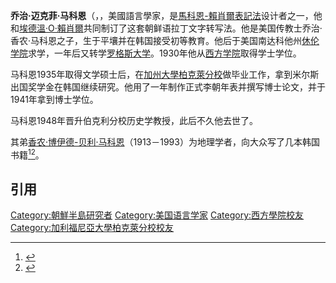 '''乔治·迈克菲·马科恩'''（{{lang|en|George McAfee "Mac" McCune}}，{{BD|1908年|6月16日|1948年|11月5日}}，美國語言學家，是[[馬科恩-賴肖爾表記法|馬科恩-賴肖爾表記法]]设计者之一，他和[[埃德温·赖肖尔|埃德溫·O·賴肖爾]]共同制订了这套朝鲜语拉丁文字转写法。他是美国传教士乔治·香农·马科恩之子，生于平壤并在韩国接受初等教育。他后于美国南达科他州[[休伦大学|休伦学院]]求学，一年后又转学[[罗格斯大学|罗格斯大学]]。1930年他从[[西方学院|西方学院]]取得学士学位。

马科恩1935年取得文学硕士后，在[[加州大學柏克萊分校|加州大學柏克萊分校]]做毕业工作，拿到米尔斯出国奖学金在韩国继续研究。他用了一年制作正式李朝年表并撰写博士论文，并于1941年拿到博士学位。

马科恩1948年晋升伯克利分校历史学教授，此后不久他去世了。

其弟[[香农·博伊德-贝利·马科恩|香农·博伊德-贝利·马科恩]]（1913－1993）为地理学者，向大众写了几本韩国书籍<ref>{{cite book|last=Shavit|first=David|title=The United States in Asia: a historical dictionary|url=https://archive.org/details/unitedstatesinas0000shav|publisher=Greenwood Publishing Group|date=November 1990|pages=[https://archive.org/details/unitedstatesinas0000shav/page/320 320]|isbn=978-0-313-26788-8}}</ref><ref>{{cite web|url=http://content.cdlib.org/view?docId=hb9p300969&doc.view=frames&chunk.id=div00017&toc.depth=1&toc.id=&brand=calisphere|title=George McAfee McCune, History: Berkeley|publisher=University of California|accessdate=5 April 2010|archive-date=2019-12-16|archive-url=https://web.archive.org/web/20191216163633/http://content.cdlib.org/view?docId=hb9p300969&doc.view=frames&chunk.id=div00017&toc.depth=1&toc.id=&brand=calisphere|dead-url=no}}</ref>。

==引用==
{{Reflist|2}}

{{Authority control}}
{{DEFAULTSORT:McCune, George M.}}
[[Category:朝鮮半島研究者|Category:朝鮮半島研究者]]
[[Category:美国语言学家|Category:美国语言学家]]
[[Category:西方學院校友|Category:西方學院校友]]
[[Category:加利福尼亞大學柏克萊分校校友|Category:加利福尼亞大學柏克萊分校校友]]
